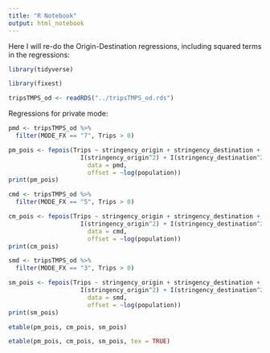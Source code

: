```yaml
---
title: "R Notebook"
output: html_notebook
---
```


Here I will re-do the Origin-Destination regressions, including squared terms
in the regressions:

```r
library(tidyverse)
```

```r
library(fixest)
```


```r
tripsTMPS_od <- readRDS("../tripsTMPS_od.rds")
```

Regressions for private mode:

```r
pmd <- tripsTMPS_od %>% 
  filter(MODE_FX == "7", Trips > 0)

pm_pois <- fepois(Trips ~ stringency_origin + stringency_destination + 
                    I(stringency_origin^2) + I(stringency_destination^2) | ST^ST_RES, 
                      data = pmd,
                      offset = ~log(population))
print(pm_pois)
```

```r
cmd <- tripsTMPS_od %>% 
  filter(MODE_FX == "5", Trips > 0)

cm_pois <- fepois(Trips ~ stringency_origin + stringency_destination + 
                    I(stringency_origin^2) + I(stringency_destination^2) | ST^ST_RES, 
                      data = cmd,
                      offset = ~log(population))
print(cm_pois)
```


```r
smd <- tripsTMPS_od %>% 
  filter(MODE_FX == "3", Trips > 0)

sm_pois <- fepois(Trips ~ stringency_origin + stringency_destination + 
                    I(stringency_origin^2) + I(stringency_destination^2) | ST^ST_RES, 
                      data = smd,
                      offset = ~log(population))
print(sm_pois)
```


```r
etable(pm_pois, cm_pois, sm_pois)
```


```r
etable(pm_pois, cm_pois, sm_pois, tex = TRUE)
```









